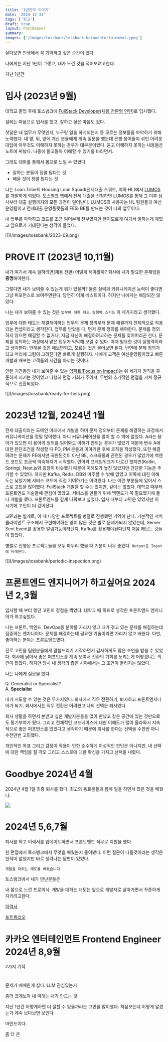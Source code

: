 ```yaml
---
title: '1년간의 이야기'
date: '2024-12-31'
tags: ['회고']
draft: true
layout: PostBanner
summary:
images: ['/images/tossbank/tossbank-kakaoentertainment.jpeg']
---
```


살다보면 인생에서 꼭 기억하고 싶은 순간이 있다.

나에게는 지난 1년이 그랬고, 내가 느낀 것을 적어보려고한다.

지난 1년간

# 입사 (2023년 9월)

대학교 졸업 후에 토스뱅크에 [FullStack Developer(채용 전환형 인턴)](https://toss.im/career/job-detail?job_id=5778130003&company=%ED%86%A0%EC%8A%A4%EB%B1%85%ED%81%AC&detailedPosition=Admin)로 입사했다.

설레는 마음으로 입사를 했고, 잘하고 싶은 마음도 컸다.

첫달은 내 업무가 무엇인지, 누구랑 일을 하게되는지 등 모르는 정보들을 파악하기 위해 노력했다. 내 옆, 뒤, 앞에 계신 분들에게 계속 질문을 했는데 은행 용어들이 섞인 어려운 대답에 아무것도 이해하지 못하는 경우가 대부분이었다.
듣고 이해하지 못하는 내용들은 노트에 써놨다. 나중에 돌고돌아 이해할 수 있기를 바라면서.

그래도 대화를 통해서 몸으로 느낄 수 있었다.

- 잘하는 분들이 정말 많다는 것
- 배울 것이 정말 많다는 것

나는 Loan Tribe의 Housing Loan Squad(전세대출 스쿼드, 이하 HL)에서 [LUMOS](https://toss.tech/article/severdeveloper_dynamic_scraping)를 개발하게 되었다.
토스뱅크 앱에서 전세 대출을 신청하면 LUMOS를 통해 그 이후 심사부터 대출 실행까지의 모든 과정이 일어난다. LUMOS의 사용자는 HL 팀원들과 여신운영팀이고 전세대출 운영플랫폼의 FE와 BE를 만드는 것이 나의 업무이다.

내 업무를 파악하고 코드를 조금 읽어본게 전부였지만 왠지모르게 여기서 일하는게 재밌고 앞으로가 기대된다는 생각이 들었다.

<div className="mx-auto">![](/images/tossbank/2023-09.png)</div>

# PROVE IT (2023년 10,11월)

내가 여기서 계속 일하려면(채용 전환) 어떻게 해야할까? 회사에 내가 필요한 존재임을 **증명**해야한다.

그렇다면 내가 보여줄 수 있는게 뭐가 있을까? 물론 실력과 커뮤니케이션 능력이 좋다면 그냥 퍼포먼스로 보여주면된다. 당연히 이게 베스트이다. 하지만 나에게는 해당되진 않았다.

나는 내가 보여줄 수 있는 것은 `업무에 대한 태도`, `실행력`, `스피드` 이 세가지라고 생각했다.

업무에 대한 태도는 해결해야하는 업무의 문제 정의부터 문제 해결까지 전체적으로 적용되는 컨셉이라고 생각한다. 업무를 받았을 때, 먼저 문제 정의를 해야한다.
문제를 정의하지 않으면 해결할 수 없거나, 지금 자신이 해결하려고하는 문제를 잊어버리곤 한다. 문제를 정의하는 과정에서 맡은 업무가 막막해 보일 수 있다.
이때 필요한 것이 실행력이라고 생각한다. 안해본 것은 해보면되고, 모르는 것은 물어보면 된다. 반면에 문제 정의가 되고 머리에 그림이 그려진다면 빠르게 실행하자.
나에게 고객은 여신운영팀이었고 빠른 개발과 배포는 고객들의 시간을 아끼는 것이다.

인턴 기간동안 내가 보여줄 수 있는 [임팩트(Focus on Impact)](https://toss.im/career/article/core-values-are-evolving)는 위 세가지 원칙을 꾸준하게 지키는 것이었고
다행히 면접 기회가 주어져, 두번의 추가적인 면접을 거쳐 정규직으로 전환되었다.

<div className="mx-auto">![](/images/tossbank/ready-for-toss.png)</div>

# 2023년 12월, 2024년 1월

전세 대출이라는 도메인 아래에서 개발을 하며 문제 정의부터 문제를 해결하는 과정에서 커뮤니케이션을 정말 많이했다. 아니 커뮤니케이션을 많이 할 수 밖에 없었다.
A라는 용어가 있으면 이 용어의 정의를 읽어봐도 이해가 안되는 경우가 많았기 때문에 변수 A에 대한 판단조건을 작성할 때 PO, PM 분들과 이야기한 후에 로직을 작성했다.
또한 해결하려는 문제가 FE에서만 국한된것이 아닌 BE, 스크래핑과 관련된 경우가 많았기에 백엔드 코드도 조금씩 익숙해지기 시작했다. 언어와 프레임워크가 다르긴 했지만(Kotlin, Spring),
Nest.js와 굉장히 비슷했기 때문에 이해도가 높진 않았지만 간단한 기능은 추가할 수 있었다. 하지만 Kafka, Redis, DB와 마주할 수 밖에 없었고 이쪽에 대한 이해도는 낮았기에
서비스 코드에 직접 기여하기는 어려웠다. 나는 이런 부분들에 있어서 스스로 고민을 많이했다. FullStack 개발을 할 수는 있지만, 깊이는 없었다.
대학교 때부터 프론트엔드 기술들에 관심이 많았고, 서비스를 만들기 위해 백엔드가 꼭 필요했기에 둘 다 개발을 했다. 프론트엔드를 깊게 다뤄보고 싶었다. 입사 때부터 고민은 있었지만
이 시기에 고민이 더 깊어졌다.

고민과는 별개로, 이 때 다양한 프로젝트를 병렬로 진행했던 기억이 난다. 기본적인 서버 클라이언트 구조에서 구현해야하는 양이 많은 것은 별로 문제가되지 않았는데, Server Sent Event를 활용한
알림기능이라던지, Kafka를 활용해야된다던지 처음 해보는 것들이 많았다.

병렬로 진행된 프로젝트들을 모두 마무리 했을 때 기분이 너무 좋았다. `Output은 Input에 비례한다.`

<div className="mx-auto">![](/images/tossbank/periodic-inspection.png)</div>

# 프론트엔드 엔지니어가 하고싶어요 2024년 2,3월

입사할 때 부터 했던 고민이 정점을 찍었다. 대학교 때 목표로 생각한 프론트엔드 엔지니어가 하고싶었다.

나는 프론트, 백엔드, DevOps등 분야를 가리지 않고 내가 겪고 있는 문제를 해결하는데 집중하는 엔지니어다.
문제를 해결하는데 필요한 기술이라면 가리지 않고 배웠다. 다만, 좋아하는 분야는 프론트엔드였다.

진로 고민을 팀원분들에게 말씀드리기 시작하면서 감사하게도 많은 조언을 받을 수 있었다. 회사에 남아서 좋은 퍼포먼스를 계속 보여서 전환의 기회를 노리는게 어떻겠냐는 의견이 많았다.
하지만 당시 내 생각의 좁은 시야에서는 그 조언이 들리지는 않았다.

나는 나에게 질문을 했다.

Q. Generalist or Specialist?<br/>A. **Specialist**

내가 시도할 수 있는 것은 두가지였다. 회사에서 직무 전환하기, 퇴사하고 프론트엔지니어가 되기. 회사에서는 직무 전환은 어려웠고 나의 선택은 퇴사였다.

회사 생활을 하면서 본받고 싶은 개발자분들을 많이 만났고 같은 공간에 있는 것만으로도 동기부여가 됬다.
그리고 전체적인 코드베이스에 대한 이해도가 많이 올라와서 지속적으로 좋은 퍼포먼스를 있었다고 생각하기 때문에 퇴사를 한다는 선택을 수만번 아니 수천만번 고민했다.

개인적인 목표 그리고 감정이 작용이 안한 순수하게 이성적인 판단은 아니지만, 내 선택에 대한 책임을 질 각오 그리고 스스로에 대한 확신을 가지고 선택을 내렸다.

# Goodbye 2024년 4월

2024년 4월 1일 최종 퇴사를 했다. 최고의 동료분들과 함께 일을 하면서 많은 것을 배웠다.

![](/images/tossbank/goodbye.jpg)

# 2024년 5,6,7월

퇴사를 하고 이력서를 업데이트하면서 프론트엔드 직무로 지원을 했다.

한 면접에서 토스뱅크에서 무엇을 배웠는지 물어봤다. 이런 질문이 나올것이라는 생각은 한적이 없었지만 바로 생각나는 답변이 있었다.

`개발을 대하는 태도를 배웠습니다`

토스뱅크에서 내가 만난분들은

내 몸으로 느낀 프로의식, 개발을 대하는 태도는 앞으로 개발자로 살아가면서 꾸준하게 지키려고한다.

[이력서](https://naver.com)

[포트폴리오](https://naver.com)

# 카카오 엔터테인먼트 Frontend Engineer 2024년 8,9월

2가지 기적

#

문제가 애매한게 싫다.
LLM
관심있는거

좀더 크게보자
내 미래는 내가 만드는 것

지난 1년간 어떻게하면 더 잘할 수 있을까라는 고민을 많이했다. 처음보는데 어떻게 알겠는가 계속 보다보면 보인다.

마인드이다.

좀 더 큰
